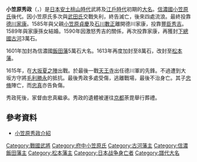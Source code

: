 {{Infobox officeholder 
| name= 小笠原秀政
| image= 
| caption=

| order=[[松本藩|松本藩]]藩主
| term_start=1613年
| term_end=1615年
| predecessor= [[石川康長|石川康長]]
| successor= [[小笠原忠真|小笠原忠真]]

| order1={{link-ja|信濃飯田藩|信濃飯田藩}}藩主
| term_start1=1601年
| term_end1=1613年
| predecessor1= {{small|新設}}
| successor1= {{link-ja|脇坂安元|脇坂安元}}

| order2=[[古河藩|古河藩]]藩主
| term_start2=1590年
| term_end2=1601年
| predecessor2= {{small|新設}}
| successor2= [[松平康長|松平康長]]

| birth_date={{birth date|1569|4|7}}<br>（永禄12年3月21日）
| birth_place= 
| death_date={{death date and age|1615|6|3|1569|4|7}}<br>（慶長20年5月7日）
| death_place= 
| module  = {{日本武士|child=yes
|時代= [[安土桃山時代|安土桃山時代]] - [[江戶時代|江戶時代]]前期
|改名= 幸松丸（幼名）→貞政（初名）→秀政
|別名= 
|諡号= 
|神号=
|戒名= 兩選院殿義搜宗玄大居士
|洗禮名=
|墓所= 
|官位= 
|幕府= 
|主君= 
|藩= 
|氏族= 府中[[小笠原氏|小笠原氏]]
|父= 
|母=
|兄弟=
|正室=
|側室=
|子=
|女= 
|養子=
|特記事項 =
 }}
}}
'''小笠原秀政'''（{{jpn|j=小笠原 秀政|kana=おがさわら ひでまさ|rm=Ogasawara Hidemasa}}，{{bd|1569年|4月7日|1615年|6月3日|}}）是[[日本|日本]][[安土桃山時代|安土桃山時代]]武將及[[江戶時代|江戶時代]]初期的[[大名_(稱謂)|大名]]。[[信濃國|信濃國]][[小笠原氏|小笠原氏]]後代。因小笠原氏多次與[[武田氏|武田氏]]交戰失利，終告滅亡，後來四處流浪。最終投靠[[德川家康|德川家康]]。1585年與父親[[小笠原貞慶|小笠原貞慶]]及[[石川數正|石川數正]]離開德川家康，投靠[[豐臣秀吉|豐臣秀吉]]。1589年與家康孫女結婚。1590年因激怒秀吉的關係，再次投靠家康，再獲封[[下總國|下總國]][[古河藩|古河]]3萬石。

1601年加封為信濃國[[飯田藩|飯田藩]]5萬石大名。1613年再度加封至8萬石，改封至[[松本藩|松本藩]]。

1615年，在[[大坂夏之陣|大坂夏之陣]]出戰。於最後一戰[[天王寺岡山之戰|天王寺]]出任德川軍的先鋒。不過遭到大坂方守將[[毛利勝永|毛利勝永]]的抵抗。最後秀政多處受傷，逃離戰場，最後不治身亡。其子[[小笠原忠脩|忠脩]]陣亡，而[[小笠原忠真|忠真]]亦告負傷。

秀政死後，家督由忠真繼承。秀政的遺體被運往[[京都|京都]]荼毘舉行葬禮。

==參考資料==
*[https://web.archive.org/web/20090405010947/http://tikugo.cool.ne.jp/osaka/busho/ogasawara/b-ogasawara-hide.html 小笠原秀政介紹]

{{小笠原氏宗家歷代當主|府中小笠原氏|第19代|1589年 - 1607年}}
{{古河藩主|小笠原氏||1590年 - 1601年}}
{{信濃飯田藩主|小笠原氏||1601年 - 1613年}}
{{松本藩主|小笠原氏|初代|1613年 - 1615年}}

{{DEFAULTSORT:Ogasawara Hidemasa}}
[[Category:戰國武將|Category:戰國武將]]
[[Category:府中小笠原氏|Category:府中小笠原氏]]
[[Category:古河藩主|Category:古河藩主]]
[[Category:信濃飯田藩主|Category:信濃飯田藩主]]
[[Category:松本藩主|Category:松本藩主]]
[[Category:日本战争身亡者|Category:日本战争身亡者]]
[[Category:譜代大名|Category:譜代大名]]